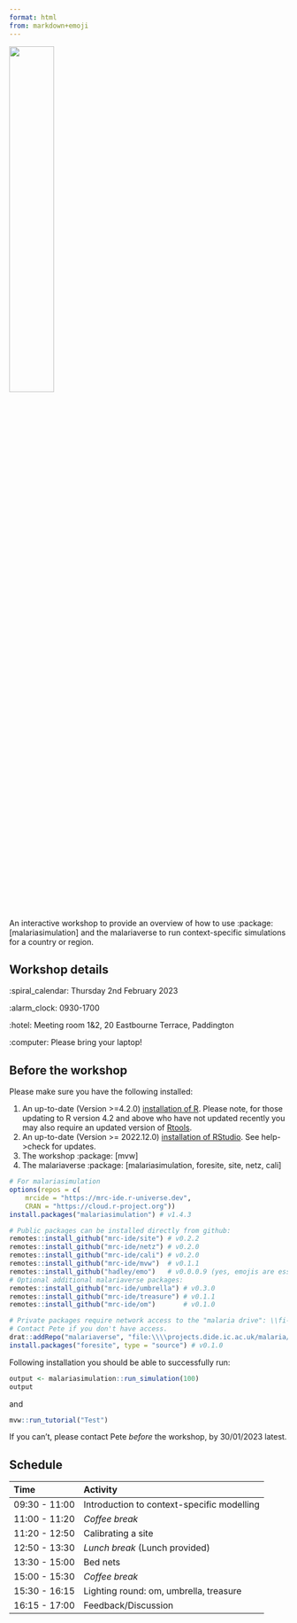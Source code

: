 ```yaml
---
format: html
from: markdown+emoji
---
```


![](presentations/images/malariaverse.gif){fig-align="center" width="40%" height="40%"}

An interactive workshop to provide an overview of how to use :package: [malariasimulation] 
and the malariaverse to run context-specific simulations for a country or region.

## Workshop details

:spiral_calendar: Thursday 2nd February 2023

:alarm_clock: 0930-1700

:hotel: Meeting room 1&2, 20 Eastbourne Terrace, Paddington

:computer: Please bring your laptop!

## Before the workshop

Please make sure you have the following installed:

1.  An up-to-date (Version >=4.2.0) [installation of R](https://www.r-project.org/). Please note, for those updating to R version 4.2 and above who have not updated recently you may also require an updated version of [Rtools](https://cran.r-project.org/bin/windows/Rtools/rtools42/rtools.html).
2.  An up-to-date (Version >= 2022.12.0) [installation of RStudio](https://posit.co/download/rstudio-desktop/). See help->check for updates.
3.  The workshop :package: \[mvw\]
4.  The malariaverse :package: \[malariasimulation, foresite, site, netz, cali\]

```r
# For malariasimulation
options(repos = c(
    mrcide = "https://mrc-ide.r-universe.dev",
    CRAN = "https://cloud.r-project.org"))
install.packages("malariasimulation") # v1.4.3

# Public packages can be installed directly from github:
remotes::install_github("mrc-ide/site") # v0.2.2
remotes::install_github("mrc-ide/netz") # v0.2.0
remotes::install_github("mrc-ide/cali") # v0.2.0
remotes::install_github("mrc-ide/mvw")  # v0.1.1
remotes::install_github("hadley/emo")   # v0.0.0.9 (yes, emojis are essential).
# Optional additional malariaverse packages:
remotes::install_github("mrc-ide/umbrella") # v0.3.0
remotes::install_github("mrc-ide/treasure") # v0.1.1
remotes::install_github("mrc-ide/om")       # v0.1.0

# Private packages require network access to the "malaria drive": \\fi--didef3.dide.ic.ac.uk/malaria. 
# Contact Pete if you don't have access.
drat::addRepo("malariaverse", "file:\\\\projects.dide.ic.ac.uk/malaria/malariaverse/drat")
install.packages("foresite", type = "source") # v0.1.0
```

Following installation you should be able to successfully run:

```r
output <- malariasimulation::run_simulation(100)
output
```

and

```r
mvw::run_tutorial("Test")
```

If you can't, please contact Pete *before* the workshop, by 30/01/2023 latest.

## Schedule

| Time          | Activity                                   |
|:--------------|:-------------------------------------------|
| 09:30 - 11:00 | Introduction to context-specific modelling |
| 11:00 - 11:20 | *Coffee break*                             |
| 11:20 - 12:50 | Calibrating a site                         |
| 12:50 - 13:30 | *Lunch break* (Lunch provided)             |
| 13:30 - 15:00 | Bed nets                                   |
| 15:00 - 15:30 | *Coffee break*                             |
| 15:30 - 16:15 | Lighting round: om, umbrella, treasure     |
| 16:15 - 17:00 | Feedback/Discussion                        |
